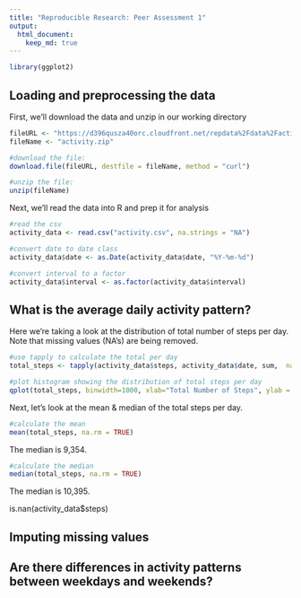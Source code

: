 ```yaml
---
title: "Reproducible Research: Peer Assessment 1"
output: 
  html_document:
    keep_md: true
---
```


```r
library(ggplot2)
```

## Loading and preprocessing the data

First, we'll download the data and unzip in our working directory

```r
fileURL <- "https://d396qusza40orc.cloudfront.net/repdata%2Fdata%2Factivity.zip"
fileName <- "activity.zip"

#download the file:
download.file(fileURL, destfile = fileName, method = "curl")

#unzip the file:
unzip(fileName)
```

Next, we'll read the data into R and prep it for analysis
```r
#read the csv
activity_data <- read.csv("activity.csv", na.strings = "NA")

#convert date to date class
activity_data$date <- as.Date(activity_data$date, "%Y-%m-%d")

#convert interval to a factor
activity_data$interval <- as.factor(activity_data$interval)
```


## What is the average daily activity pattern?

Here we're taking a look at the distribution of total number of steps per day. Note that missing values (NA's) are being removed.

```r
#use tapply to calculate the total per day
total_steps <- tapply(activity_data$steps, activity_data$date, sum,  na.rm = TRUE)

#plot histogram showing the distribution of total steps per day
qplot(total_steps, binwidth=1000, xlab="Total Number of Steps", ylab = "Frequency", main = "Distribution of Total Steps Per Day")
```

Next, let's look at the mean & median of the total steps per day.

```r
#calculate the mean
mean(total_steps, na.rm = TRUE)
```
The median is 9,354.

```r
#calculate the median
median(total_steps, na.rm = TRUE)
```
The median is 10,395.

is.nan(activity_data$steps)

## Imputing missing values



## Are there differences in activity patterns between weekdays and weekends?